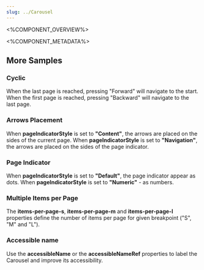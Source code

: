 ```yaml
---
slug: ../Carousel
---
```


<%COMPONENT_OVERVIEW%>


<Basic />

<%COMPONENT_METADATA%>

## More Samples

### Cyclic
When the last page is reached, pressing "Forward" will navigate to the start.
When the first page is reached, pressing "Backward" will navigate to the last page.

<Cyclic />

### Arrows Placement
When **pageIndicatorStyle** is set to **"Content"**, the arrows are placed on the sides of the current page.
When **pageIndicatorStyle** is set to **"Navigation"**, the arrows are placed on the sides of the page indicator.

<ArrowsPlacement />

### Page Indicator
When **pageIndicatorStyle** is set to **"Default"**, the page indicator appear as dots.
When **pageIndicatorStyle** is set to **"Numeric"** - as numbers.

<PageIndicatorType />

### Multiple Items per Page

The **items-per-page-s**, **items-per-page-m** and **items-per-page-l** properties
define the number of items per page for given breakpoint ("S", "M" and "L").

<MultipleItemsPerPage />

### Accessible name
Use the **accessibleName** or the **accessibleNameRef** properties to label the Carousel and improve its accessibility.

<AccessibleName />